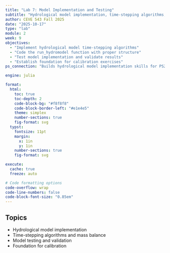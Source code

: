 ```yaml
---
title: "Lab 7: Model Implementation and Testing"
subtitle: "Hydrological model implementation, time-stepping algorithms, validation strategies"
author: CEVE 543 Fall 2025
date: "2025-10-17"
type: "lab"
module: 2
week: 9
objectives:
  - "Implement hydrological model time-stepping algorithms"
  - "Code the run_hydromodel function with proper structure"
  - "Test model implementation and validate results"
  - "Establish foundation for calibration exercises"
ps_connection: "Builds hydrological model implementation skills for PS2 Task 1 (implementing and testing the snowmelt-runoff model)"

engine: julia

format:
  html:
    toc: true
    toc-depth: 2
    code-block-bg: "#f8f8f8"
    code-block-border-left: "#e1e4e5"
    theme: simplex
    number-sections: true
    fig-format: svg
  typst:
    fontsize: 11pt
    margin: 
      x: 1in
      y: 1in
    number-sections: true
    fig-format: svg

execute: 
  cache: true
  freeze: auto

# Code formatting options
code-overflow: wrap
code-line-numbers: false
code-block-font-size: "0.85em"
---
```


## Topics

- Hydrological model implementation
- Time-stepping algorithms and mass balance
- Model testing and validation
- Foundation for calibration

